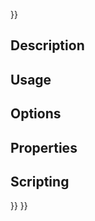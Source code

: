 <languages/>
{{UnfinishedDocu{{#translation:}}}}

{{Docnav
|[[CAM_SimpleCopy|SimpleCopy]]
|[[CAM_Area|Area]]
|[[CAM_Workbench|CAM]]
|IconL=CAM_SimpleCopy.svg
|IconR=CAM_Area.svg
|IconC=Workbench_CAM.svg
}}

{{GuiCommand
|Name=CAM ThreadMilling
|MenuLocation=CAM → Specialty Operations → Thread Milling
|Workbenches=[[CAM_Workbench|CAM]]
}}

==Description==

==Usage==

==Options==

==Properties==

==Scripting==


{{Docnav
|[[CAM_SimpleCopy|SimpleCopy]]
|[[CAM_Area|Area]]
|[[CAM_Workbench|CAM]]
|IconL=CAM_SimpleCopy.svg
|IconR=CAM_Area.svg
|IconC=Workbench_CAM.svg
}}

{{CAM_Tools_navi{{#translation:}}}}
{{Userdocnavi{{#translation:}}}}